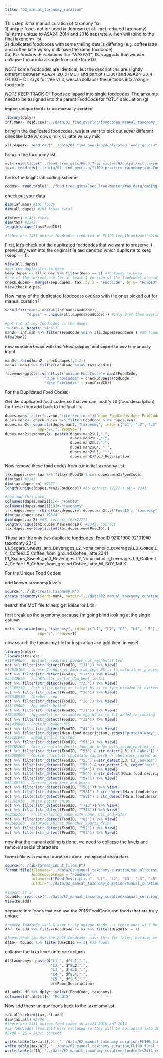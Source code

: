 ```yaml
---
title: "02_manual_taxonomy_curation"
---
```


This step is for manual curation of taxonony for:   
1) unique foods not included in Johnson et al. (mct.reduced.taxonomy)  
  1a) items unique to ASA24-2014 and 2016 separately, then will rbind to the final taxonomy list  
2) duplicated foodcodes with some trailing details differing (e.g. coffee latte and coffee latte w/ soy milk have the same foodcode)   
  2a) For foods with variations like "W/O FAT", DL suggests that we can collapse these into a single foodcode for v1.0   

*NOTE* some foodcodes are identical, but the descriptions are slightly different between ASA24-2016 (MCT and part of FL100) and ASA24-2014 (FL100)-- DL says for tree v1.0, we can collapse these foods into a single foodcode    

*NOTE* KEEP TRACK OF Foods collapsed into single foodcodes! The amounts need to be assigned into the parent FoodCode for "OTU" calculation (g)   

import unique foods to be manually curated 
```r
library(dplyr)
inf.man<- read.csv("../data/01_find_overlap/foodcodes_manual_taxonomy_inf.csv", header=T)
```

bring in the duplicated foodcodes. we just want to pick out *super* different ones like latte w/ cow's milk vs latte w/ soy milk   
```r
all.dupes<- read.csv("../data/01_find_overlap/duplicated_foods_qc.csv", header=T)
```

bring in the taxonomy list   
```r
mct<-read.table("../food_tree_gits/Food_Tree-master/R/output/mct.taxonomy.txt", sep="\t", header=T)
tax<- read.csv("../data/01_find_overlap/fl100_practice_taxonomy_and_FoodCodes.csv", header=T)
```

here's the knight lab coding scheme: 
```r
codes<- read.table("../food_tree_gits/Food_Tree-master/raw_data/coding.scheme.txt", sep="\t", header=T)
```


check out your data  
```r
dim(inf.man) #101 foods
dim(all.dupes) #191 foods total

dim(mct) #1453 foods
dim(tax) #2343 
length(unique(tax$FoodID)) 

#tehre are 2431 unique foodcodes reported in FL100 length(unique((rbind(items, inf)$FoodCode))
```

First, let's check out the duplicated foodcodes that we want to preserve. I previously went into the original file and denoted which duplicate to keep (keep == 1).     
```r
View(all.dupes)
#get the duplicates to keep
keep.dupes <- all.dupes %>% filter(Keep == 1) #76 foods to keep
#see if the correct one (or at least 1 version of the foodcode) already exists in the 'practice' list
check.dupes<- merge(keep.dupes, tax, by.x = "FoodCode", by.y= "FoodID", all.x=T)
View(check.dupes)
```

How many of the duplicated foodcodes overlap with the ones picked out for manual curation?   
```r
venn(list("man"= unique(inf.man$FoodCode), 
          "dupes" = unique(all.dupes$FoodCode))) #only 8 of them overlap 

#get rid of any foodcodes in the dupes
'%nin%'<- Negate('%in%')
man2<- inf.man %>% filter(FoodCode %nin% all.dupes$FoodCode ) #80 foodcodes now 
View(man2)
```

now combine these with the 'check.dupes' and export to csv to manually input 

```r
man3<- rbind(man2, check.dupes[,1:2])
man4<- man3 %>% filter(FoodCode %nin% tax$FoodID)

fc.venn<-gplots::venn(list("unique FoodCodes"= man2$FoodCode,
                  "dupe FoodCodes" = check.dupes$FoodCode,
                  "done FoodCodes" = tax$FoodID))
```

##################################### 
For the Duplicated Food Codes:

Get the duplicated food codes so that we can modify L6 (food description) for these then add back to the final list   
```r
dupes.man<- attr(fc.venn,"intersections")$`dupe FoodCodes:done FoodCodes`
dupes.man2<- check.dupes %>% filter(FoodCode %in% dupes.man)
dupes.man2<- separate(dupes.man2, "taxonomy", into= c("L1", "L2", "L3", "L4", "L5", "Food.Description"), 
               sep="\\.", remove=T)
dupes.man2$taxonomy2<- paste0(dupes.man2$L1,".", 
                              dupes.man2$L2,".",
                              dupes.man2$L3,".", 
                              dupes.man2$L4, ".", 
                              dupes.man2$L5, ".", 
                              dupes.man2$Food_Description)
```

Now remove these food codes from our initial taxonomy list:  
```r
tax.dupes.rm<- tax %>% filter(FoodID %nin% dupes.man2$FoodCode)
dim(tax) #2343
dim(tax.dupes.rm) #2277 
length(unique(dupes.man2$FoodCode)) #66 correct (2277 + 66 = 2343)

#now add this back
colnames(dupes.man2)[1]<- "FoodID"
colnames(dupes.man2)[10]<-"taxonomy"
tax.dupes.new<- rbind(tax.dupes.rm, dupes.man2[,c("FoodID", "taxonomy")])
dim(tax.dupes.new) #2344
dim(dupes.man2) #67, correct (67+2277)
length(unique(tax.dupes.new$FoodID)) #2343, correct
tax.dupes.new[duplicated(tax.dupes.new$FoodID),]

```

These are the only two duplicate foodcodes: 
 FoodID
 92101900
 92101900
                                                                                                                       taxonomy
2340            L1_Sugars_Sweets_and_Beverages.L2_Nonalcoholic_beverages.L3_Coffee.L4_Coffee.L5_Coffee_from_ground.Coffee_latte
2341 L1_Sugars_Sweets_and_Beverages.L2_Nonalcoholic_beverages.L3_Coffee.L4_Coffee.L5_Coffee_from_ground.Coffee_latte_W_SOY_MILK

##################################
For the Unique Food Codes: 

add known taxonomy levels
```r
source("../lib/create.taxonomy.R")
create.taxonomy(foods=man4, outdir="../data/02_manual_taxonomy_curation/manual_curation_L1toL4.txt")
```

search the MCT file to help get ideas for L4s: 

first break up the taxonomy because i'm going blind looking at the single column
```r
mct<- separate(mct, "taxonomy", into= c("L1", "L2", "L3", "L4", "L5"), 
               sep=";", remove=T)
```

now search the taxonomy file for inspiration and add them in excel  
```r
library(dplyr)
library(stringr)
#11830800	Instant_breakfast_powder_not_reconstituted
mct %>% filter(str_detect(FoodID, "^11")) %>% View()
#14010100	Cheese_Cheddar_or_American_type_NS_as_to_natural_or_processed
mct %>% filter(str_detect(FoodID, "^14")) %>% View()
#25210610	Frankfurter_or_hot_dog_beef_lowfat
mct %>% filter(str_detect(FoodID, "^25")) %>% View()
#26100230	Fish_stick_patty_or_fillet_NS_as_to_type_breaded_or_battered_baked
mct %>% filter(str_detect(FoodID, "^26")) %>% View()
#28340530	Chicken_soup
mct %>% filter(str_detect(FoodID, "^28")) %>% View()
#31103000	Egg_whole_boiled
mct %>% filter(str_detect(FoodID, "^31")) %>% View()
#32104900	Egg_omelet_or_scrambled_egg_NS_as_to_fat_added_in_cooking
mct %>% filter(str_detect(FoodID, "^32")) %>% View()
#41430000	Protein_powder_NFS
mct %>% filter(str_detect(FoodID, "^41")) %>% View()
mct %>% filter(str_detect(Main.food.description, regex("protein|whey", ignore_case=T))) %>% View()
#51121040	Bread_garlic_toasted
mct %>% filter(str_detect(FoodID, "^51")) %>% View()
#53105260	Cake_chocolate_devils_food_or_fudge_with_icing_coating_or_filling_made_from_home_recipe_or_purchased_ready_to_eat
mct %>% filter(str_detect(FoodID, "^53") & str_detect(L3,"L3_Cakes")) %>% View()
#53209000	Cookie_chocolate_chocolate_sandwich_or_chocolate_coated_or_striped
mct %>% filter(str_detect(FoodID, "^53") & str_detect(L3,"L3_Cookies")) %>% View()
mct %>% filter(str_detect(FoodID, "^53") & str_detect(L3, regex("bar", ignore_case=T))) %>% View()
mct %>% filter(str_detect(FoodID, "^54")) %>% View()
mct %>% filter(str_detect(FoodID, "^56") & str_detect(Main.food.description, regex("^rice", ignore_case=T))) %>% View()
mct %>% filter(str_detect(FoodID, "^57")) %>% View()
#58100110	Burrito_with_beef_and_beans
mct %>% filter(str_detect(FoodID, "^581")) %>% View()
mct %>% filter(str_detect(FoodID, "^581") & str_detect(Main.food.description, regex("macaroni or noodles with cheese", ignore_case=T))) %>% View()
mct %>% filter(str_detect(FoodID, "^581") & str_detect(Main.food.description, regex("rice", ignore_case=T))) %>% View()
#71201010	White_potato_chips
mct %>% filter(str_detect(FoodID, "^712")) %>% View()
mct %>% filter(str_detect(FoodID, "^744")) %>% View()
#83105100	Fruit_dressing_made_with_honey_oil_and_water
mct %>% filter(str_detect(FoodID, "^83")) %>% View()
#92560100	Gatorade_Thirst_Quencher_sports_drink
mct %>% filter(str_detect(FoodID, "^92")) %>% View()
mct %>% filter(str_detect(FoodID, "^94")) %>% View()
```

#######################################
now that the manual adding is done, we need to collapse the levels and remove special characters

format file with manual curations done- rm special characters

```r
source("../lib/format_input_files.R")
format.file(filename="../data/02_manual_taxonomy_curation/manual_curation_L1toL4_done.txt",
            foodcodecolname = "FoodCode", 
            columns=c("Food_Description", "L1", "L2", "L3", "L4", "L5", "Note", "Use2016"),
            outdir="../data/02_manual_taxonomy_curation/manual_curation_L1toL4_done_formatted.txt")

#import it in
to.add<- read.csv("../data/02_manual_taxonomy_curation/manual_curation_L1toL4_done_formatted.txt", header=T, sep="\t")
View(to.add)
```


separate into foods that can use the 2016 FoodCode and foods that are truly unique 

```r
#remove foodcode == 9 & keep truly unique foods --> these ones will be added to the final FL100 taxa list
df<- to.add %>% filter(FoodCode != 9) %>% filter(Use2016 != 1) 

#foods that can use the 2016 foodcode. save this for later, because we'll have to reassign the OTU/food amounts to these foodcodes!!These ones don't get added to the final FL100 taxa list
df16<- to.add %>% filter(Use2016 == 1) #25 foods
```

collapse the taxa levels into one column
```r
df$taxonomy<- paste0("L1_", df$L1,".",
                     "L2_", df$L2,".",
                     "L3_", df$L3,".",
                     "L4_", df$L4,".",
                     "L5_", df$L5,".",
                     df$Food_Description)

df.add<- df %>% dplyr::select(FoodCode, taxonomy)
colnames(df.add)[1]<- "FoodID"
```

Now add these unique foods back to the taxonomy list  
```r
tax.all<-rbind(tax, df.add)
dim(tax.all) #2406
#there are 2431 unique food codes in asa24 2016 and 2014
#25 foodcodes from 2014 were excluded so they will be collapsed into 2016 foodcodes
#2406 + 25 = 2431, correct 

write.table(tax.all[,2], "../data/02_manual_taxonomy_curation/FL100_final_taxonomy.txt", sep="\t", row.names = F, quote=F) #remember this isn't newick friendly
write.table(tax.all, "../data/02_manual_taxonomy_curation/FL100_final_taxonomy_foodcodes.txt", sep="\t", row.names = F, quote=F) #with the foodcodes
write.table(df16, "../data/02_manual_taxonomy_curation/foodcodes2014_convert_to_16.txt", sep="\t", row.names=F, quote=F) #2014 foods to collapse into 2016 foods
```



